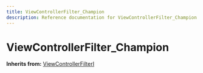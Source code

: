 ```yaml
---
title: ViewControllerFilter_Champion
description: Reference documentation for ViewControllerFilter_Champion meta class
---
```



# ViewControllerFilter_Champion

**Inherits from:** [ViewControllerFilterI](/classes/viewcontrollerfilteri)

<ClassDetails file="/db/classes/ViewControllerFilter_Champion.60ea037b0485.json" />
